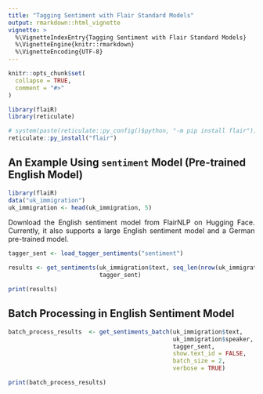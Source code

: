 ```yaml
---
title: "Tagging Sentiment with Flair Standard Models"
output: rmarkdown::html_vignette
vignette: >
  %\VignetteIndexEntry{Tagging Sentiment with Flair Standard Models}
  %\VignetteEngine{knitr::rmarkdown}
  %\VignetteEncoding{UTF-8}
---
```


```r
knitr::opts_chunk$set(
  collapse = TRUE,
  comment = "#>"
)
```

```r
library(flaiR)
library(reticulate)

# system(paste(reticulate::py_config()$python, "-m pip install flair"))
reticulate::py_install("flair")

```


## An Example Using `sentiment` Model (Pre-trained English Model)


```r
library(flaiR)
data("uk_immigration")
uk_immigration <- head(uk_immigration, 5)
```

<div style="text-align: justify">

Download the English sentiment model from FlairNLP on Hugging Face. Currently, it also supports a large English sentiment model and a German pre-trained model.

</div>

```r
tagger_sent <- load_tagger_sentiments("sentiment")
```


```r
results <- get_sentiments(uk_immigration$text, seq_len(nrow(uk_immigration)),
                          tagger_sent)
```

```r
print(results)
```


## Batch Processing in English Sentiment Model
```r
batch_process_results  <- get_sentiments_batch(uk_immigration$text,
                                               uk_immigration$speaker, 
                                               tagger_sent, 
                                               show.text_id = FALSE,
                                               batch_size = 2,
                                               verbose = TRUE)
```


```r
print(batch_process_results)
```


